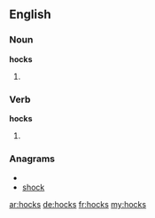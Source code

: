 ==English==
===Noun===
'''hocks''' 
# {{plural of|[[hock]]}}

===Verb===
'''hocks''' 
# {{third-person singular of|[[hock]]}}

===Anagrams===
* {{alphagram|chkos}}
* [[shock#English|shock]]

[[ar:hocks]]
[[de:hocks]]
[[fr:hocks]]
[[my:hocks]]
